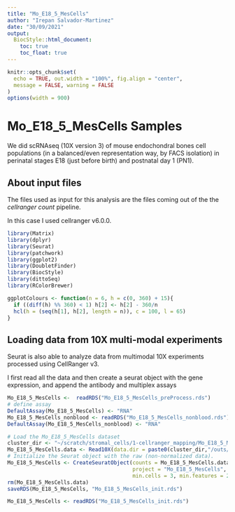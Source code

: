 ```yaml
---
title: "Mo_E18_5_MesCells"
author: "Irepan Salvador-Martinez"
date: "30/09/2021"
output:
  BiocStyle::html_document:
    toc: true
    toc_float: true
---
```


```r
knitr::opts_chunk$set(
  echo = TRUE, out.width = "100%", fig.align = "center",
  message = FALSE, warning = FALSE
)
options(width = 900)
```


# Mo_E18_5_MesCells Samples

We did scRNAseq (10X version 3) of mouse endochondral bones cell populations (in a balanced/even representation way, by FACS isolation) in perinatal stages E18 (just before birth) and postnatal day 1 (PN1).

## About input files

The files used as input for this analysis are the files coming out of the the
*cellranger count* pipeline.

In this case I used cellranger v6.0.0.



```r
library(Matrix)
library(dplyr)
library(Seurat)
library(patchwork)
library(ggplot2)
library(DoubletFinder)
library(BiocStyle)
library(dittoSeq)
library(RColorBrewer)
```

```r

ggplotColours <- function(n = 6, h = c(0, 360) + 15){
  if ((diff(h) %% 360) < 1) h[2] <- h[2] - 360/n
  hcl(h = (seq(h[1], h[2], length = n)), c = 100, l = 65)
}

```


## Loading data from 10X multi-modal experiments

Seurat is also able to analyze data from multimodal 10X experiments processed using CellRanger v3.

I first read all the data and then create a seurat object with the gene expression, and append the antibody and multiplex assays

```r
Mo_E18_5_MesCells <-  readRDS("Mo_E18_5_MesCells_preProcess.rds")
# define assay
DefaultAssay(Mo_E18_5_MesCells) <- "RNA"
Mo_E18_5_MesCells_nonblood <- readRDS("Mo_E18_5_MesCells_nonblood.rds")
DefaultAssay(Mo_E18_5_MesCells_nonblood) <- "RNA"
```


```r
# Load the Mo_E18_5_MesCells dataset
cluster_dir <- "~/scratch/stromal_cells/1-cellranger_mapping/Mo_E18_5_MesCells/Mo_E18_5_MesCells"
Mo_E18_5_MesCells.data <- Read10X(data.dir = paste0(cluster_dir,"/outs/filtered_feature_bc_matrix/"))
# Initialize the Seurat object with the raw (non-normalized data).
Mo_E18_5_MesCells <- CreateSeuratObject(counts = Mo_E18_5_MesCells.data, 
                                        project = "Mo_E18_5_MesCells",
                                        min.cells = 3, min.features = 200)
rm(Mo_E18_5_MesCells.data)
saveRDS(Mo_E18_5_MesCells, "Mo_E18_5_MesCells_init.rds")
```

```r
Mo_E18_5_MesCells <- readRDS("Mo_E18_5_MesCells_init.rds")
```

